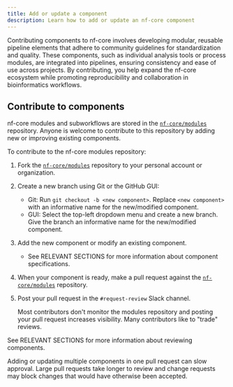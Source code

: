 ```yaml
---
title: Add or update a component
description: Learn how to add or update an nf-core component
---
```



Contributing components to nf-core involves developing modular, reusable pipeline elements that adhere to community guidelines for standardization and quality.
These components, such as individual analysis tools or process modules, are integrated into pipelines, ensuring consistency and ease of use across projects.
By contributing, you help expand the nf-core ecosystem while promoting reproducibility and collaboration in bioinformatics workflows.

## Contribute to components

nf-core modules and subworkflows are stored in the [`nf-core/modules`](https://github.com/nf-core/modules/tree/master/modules) repository.
Anyone is welcome to contribute to this repository by adding new or improving existing components.

To contribute to the nf-core modules repository:

<Steps>

1. Fork the [`nf-core/modules`](https://github.com/nf-core/modules/tree/master/modules) repository to your personal account or organization.
2. Create a new branch using Git or the GitHub GUI:
    - Git: Run `git checkout -b <new component>`. Replace `<new component>` with an informative name for the new/modified component.
    - GUI: Select the top-left dropdown menu and create a new branch. Give the branch an informative name for the new/modified component.
3. Add the new component or modify an existing component.
    - See RELEVANT SECTIONS for more information about component specifications.
4. When your component is ready, make a pull request against the [`nf-core/modules`](https://github.com/nf-core/modules/tree/master/modules) repository.
5. Post your pull request in the `#request-review` Slack channel.
    
    <Aside>
    Most contributors don't monitor the modules repository and posting your pull request increases visibility.
    Many contributors like to "trade" reviews.
    </Aside>

</Steps>

See RELEVANT SECTIONS for more information about reviewing components.

<Aside type="tip" title="Submit one pull request per component">
Adding or updating multiple components in one pull request can slow approval.
Large pull requests take longer to review and change requests may block changes that would have otherwise been accepted.
</Aside>
